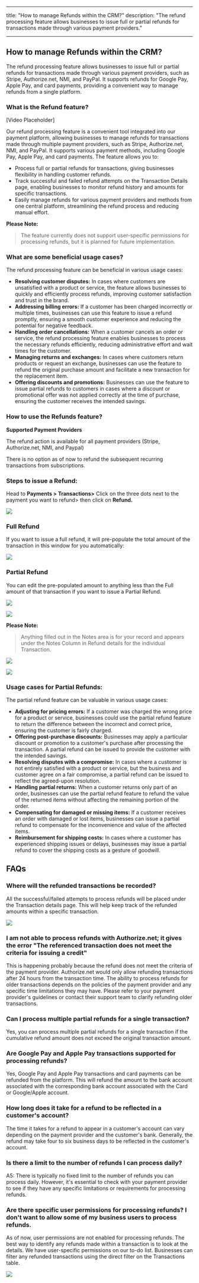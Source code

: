 
---
title: "How to manage Refunds within the CRM?"
description: "The refund processing feature allows businesses to issue full or partial refunds for transactions made through various payment providers."

---
## How to manage Refunds within the CRM? 

The refund processing feature allows businesses to issue full or partial refunds for transactions made through various payment providers, such as Stripe, Authorize.net, NMI, and PayPal. It supports refunds for Google Pay, Apple Pay, and card payments, providing a convenient way to manage refunds from a single platform.  

### What is the Refund feature?

[Video Placeholder] 

Our refund processing feature is a convenient tool integrated into our payment platform, allowing businesses to manage refunds for transactions made through multiple payment providers, such as Stripe, Authorize.net, NMI, and PayPal. It supports various payment methods, including Google Pay, Apple Pay, and card payments. The feature allows you to:

-   Process full or partial refunds for transactions, giving businesses flexibility in handling customer refunds.
-   Track successful and failed refund attempts on the Transaction Details page, enabling businesses to monitor refund history and amounts for specific transactions.
-   Easily manage refunds for various payment providers and methods from one central platform, streamlining the refund process and reducing manual effort.    

**Please Note:**
>The feature currently does not support user-specific permissions for processing refunds, but it is planned for future implementation.

### What are some beneficial usage cases?

The refund processing feature can be beneficial in various usage cases:

-   **Resolving customer disputes:**  In cases where customers are unsatisfied with a product or service, the feature allows businesses to quickly and efficiently process refunds, improving customer satisfaction and trust in the brand.
-   **Addressing billing errors:** If a customer has been charged incorrectly or multiple times, businesses can use this feature to issue a refund promptly, ensuring a smooth customer experience and reducing the potential for negative feedback.
-   **Handling order cancellations:**  When a customer cancels an order or service, the refund processing feature enables businesses to process the necessary refunds efficiently, reducing administrative effort and wait times for the customer.
-   **Managing returns and exchanges:** In cases where customers return products or request an exchange, businesses can use the feature to refund the original purchase amount and facilitate a new transaction for the replacement item.
-   **Offering discounts and promotions:**  Businesses can use the feature to issue partial refunds to customers in cases where a discount or promotional offer was not applied correctly at the time of purchase, ensuring the customer receives the intended savings.

### How to use the Refunds feature?

**Supported Payment Providers**

The refund action is available for all payment providers (Stripe, Authorize.net, NMI, and Paypal)

There is no option as of now to refund the subsequent recurring transactions from subscriptions.

### Steps to issue a Refund:

Head to  **Payments > Transactions>**  Click on the three dots next to the payment you want to refund> then click on  **Refund.**

![](https://s3.amazonaws.com/cdn.freshdesk.com/data/helpdesk/attachments/production/48294481697/original/41j5gL2qSwbPRpOAAdMAFPbQ8larK1Hu_w.png?1682491291)

### Full Refund

If you want to issue a full refund, it will pre-populate the total amount of the transaction in this window for you automatically:  

![](https://s3.amazonaws.com/cdn.freshdesk.com/data/helpdesk/attachments/production/48294483195/original/K-oPdFTLYfYW0VKJQhm41H8D2ZfNVbIhsg.png?1682491847)

### Partial Refund

You can edit the pre-populated amount to anything less than the Full amount of that transaction if you want to issue a Partial Refund.

![](https://s3.amazonaws.com/cdn.freshdesk.com/data/helpdesk/attachments/production/48294484510/original/M6D5m-WO0tc8HiOhBKdP13XbJGWbWe-qPA.png?1682492260)

![](https://s3.amazonaws.com/cdn.freshdesk.com/data/helpdesk/attachments/production/48294484543/original/Q_ZAOTpcgNHUrNjxMpt9dndeiwebjW0H2w.png?1682492274)

**Please Note:**
>Anything filled out in the Notes area is for your record and appears under the Notes Column in Refund details for the individual Transaction. 

![](https://s3.amazonaws.com/cdn.freshdesk.com/data/helpdesk/attachments/production/48294484586/original/Ilq1RRzeRcvcjypgQmp8aCW0r9c7TgwF4Q.png?1682492295)

![](https://s3.amazonaws.com/cdn.freshdesk.com/data/helpdesk/attachments/production/48294484252/original/4ptlNfcFsbJmTkA96EalyAH-b4fuOSL6VQ.png?1682492170)

### Usage cases for Partial Refunds:

The partial refund feature can be valuable in various usage cases:

-   **Adjusting for pricing errors:**  If a customer was charged the wrong price for a product or service, businesses could use the partial refund feature to return the difference between the incorrect and correct price, ensuring the customer is fairly charged.
-   **Offering post-purchase discounts:**  Businesses may apply a particular discount or promotion to a customer's purchase after processing the transaction. A partial refund can be issued to provide the customer with the intended savings.
-   **Resolving disputes with a compromise:**  In cases where a customer is not entirely satisfied with a product or service, but the business and customer agree on a fair compromise, a partial refund can be issued to reflect the agreed-upon resolution.
-   **Handling partial returns:**  When a customer returns only part of an order, businesses can use the partial refund feature to refund the value of the returned items without affecting the remaining portion of the order.
-   **Compensating for damaged or missing items:**  If a customer receives an order with damaged or lost items, businesses can issue a partial refund to compensate for the inconvenience and value of the affected items.
-   **Reimbursement for shipping costs:**  In cases where a customer has experienced shipping issues or delays, businesses may issue a partial refund to cover the shipping costs as a gesture of goodwill.

## FAQs

### Where will the refunded transactions be recorded?

All the successful/failed attempts to process refunds will be placed under the Transaction details page. This will help keep track of the refunded amounts within a specific transaction.

![](https://s3.amazonaws.com/cdn.freshdesk.com/data/helpdesk/attachments/production/48294485832/original/Eshvntif-pCDHApfWzfMx2ZmnriKZ2I4Qw.png?1682492675)

### I am not able to process refunds with Authorize.net; it gives the error "The referenced transaction does not meet the criteria for issuing a credit"

This is happening probably because the refund does not meet the criteria of the payment provider. Authorize.net would only allow refunding transactions after 24 hours from the transaction time. The ability to process refunds for older transactions depends on the policies of the payment provider and any specific time limitations they may have. Please refer to your payment provider's guidelines or contact their support team to clarify refunding older transactions.

### Can I process multiple partial refunds for a single transaction?

Yes, you can process multiple partial refunds for a single transaction if the cumulative refund amount does not exceed the original transaction amount.

### Are Google Pay and Apple Pay transactions supported for processing refunds?

Yes, Google Pay and Apple Pay transactions and card payments can be refunded from the platform. This will refund the amount to the bank account associated with the corresponding bank account associated with the Card or Google/Apple account.

### How long does it take for a refund to be reflected in a customer's account?

The time it takes for a refund to appear in a customer's account can vary depending on the payment provider and the customer's bank. Generally, the refund may take four to six business days to be reflected in the customer's account.

### Is there a limit to the number of refunds I can process daily?

A5: There is typically no fixed limit to the number of refunds you can process daily. However, it's essential to check with your payment provider to see if they have any specific limitations or requirements for processing refunds.

### Are there specific user permissions for processing refunds? I don't want to allow some of my business users to process refunds.

As of now, user permissions are not enabled for processing refunds. The best way to identify any refunds made within a transaction is to look at the details. We have user-specific permissions on our to-do list. Businesses can filter any refunded transactions using the direct filter on the Transactions table.

![](https://s3.amazonaws.com/cdn.freshdesk.com/data/helpdesk/attachments/production/48294485695/original/Ch8oCbOWw2_aPmeVJUKjpAle339VPnN9IA.png?1682492626)
